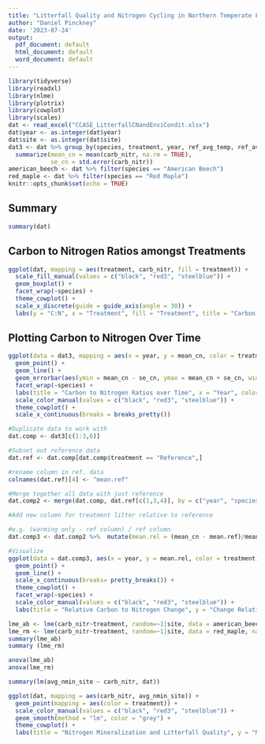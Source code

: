 ```yaml
---
title: "Litterfall Quality and Nitrogen Cycling in Northern Temperate Forests"
author: "Daniel Pinckney"
date: '2023-07-24'
output:
  pdf_document: default
  html_document: default
  word_document: default
---
```


```r
library(tidyverse)
library(readxl)
library(nlme)
library(plotrix)
library(cowplot)
library(scales)
dat <- read_excel("CCASE_LitterfallCNandEnviCondit.xlsx")
dat$year <- as.integer(dat$year)
dat$site <- as.integer(dat$site)
dat3 <- dat %>% group_by(species, treatment, year, ref_avg_temp, ref_avg_vwc) %>%
  summarize(mean_cn = mean(carb_nitr, na.rm = TRUE), 
            se_cn = std.error(carb_nitr))
american_beech <- dat %>% filter(species == "American Beech")
red_maple <- dat %>% filter(species == "Red Maple")
knitr::opts_chunk$set(echo = TRUE)
```

## Summary
```r
summary(dat)
```

## Carbon to Nitrogen Ratios amongst Treatments
```r
ggplot(dat, mapping = aes(treatment, carb_nitr, fill = treatment)) +
  scale_fill_manual(values = c("black", "red3", "steelblue")) +
  geom_boxplot() +
  facet_wrap(~species) + 
  theme_cowplot() + 
  scale_x_discrete(guide = guide_axis(angle = 30)) +
  labs(y = "C:N", x = "Treatment", fill = "Treatment", title = "Carbon to Nitrogen Ratios Between Treatments")

```

## Plotting Carbon to Nitrogen Over Time
```r
ggplot(data = dat3, mapping = aes(x = year, y = mean_cn, color = treatment)) +
  geom_point() +
  geom_line() +
  geom_errorbar(aes(ymin = mean_cn - se_cn, ymax = mean_cn + se_cn, width= 0.3)) +
  facet_wrap(~species) +
  labs(title = "Carbon to Nitrogen Ratios over Time", x = "Year", color = "Treatment", y = "C:N") +
  scale_color_manual(values = c("black", "red3", "steelblue")) +
  theme_cowplot() +
  scale_x_continuous(breaks = breaks_pretty())
```

```r
#Duplicate data to work with
dat.comp <- dat3[c(1:3,6)]

#Subset out reference data
dat.ref <- dat.comp[dat.comp$treatment == "Reference",]

#rename column in ref. data
colnames(dat.ref)[4] <- "mean.ref"

#Merge together all data with just reference
dat.comp2 <- merge(dat.comp, dat.ref[c(1,3,4)], by = c("year", "species"))

#Add new column for treatment litter relative to reference

#e.g. (warming only - ref column) / ref column
dat.comp3 <- dat.comp2 %>%  mutate(mean.rel = (mean_cn - mean.ref)/mean.ref)

#Visualize
ggplot(data = dat.comp3, aes(x = year, y = mean.rel, color = treatment)) +
  geom_point() +
  geom_line() +
  scale_x_continuous(breaks= pretty_breaks()) +
  theme_cowplot() +
  facet_wrap(~species) +
  scale_color_manual(values = c("black", "red3", "steelblue")) +
  labs(title = "Relative Carbon to Nitrogen Change", y = "Change Relative to Reference", x = "Year", color = "Treatment")
```

```r
lme_ab <- lme(carb_nitr~treatment, random=~1|site, data = american_beech, na.action=na.omit)
lme_rm <- lme(carb_nitr~treatment, random=~1|site, data = red_maple, na.action=na.omit)
summary(lme_ab)
summary (lme_rm)
```

```r
anova(lme_ab)
anova(lme_rm)
```

```r
summary(lm(avg_nmin_site ~ carb_nitr, dat))
```

```r
ggplot(dat, mapping = aes(carb_nitr, avg_nmin_site)) +
  geom_point(mapping = aes(color = treatment)) +
  scale_color_manual(values = c("black", "red3", "steelblue")) +
  geom_smooth(method = "lm", color = "grey") +
  theme_cowplot() +
  labs(title = "Nitrogen Mineralization and Litterfall Quality", y = "Net N Min (µg N / g soil day)", x = "C:N", color = "Treatment")
```

